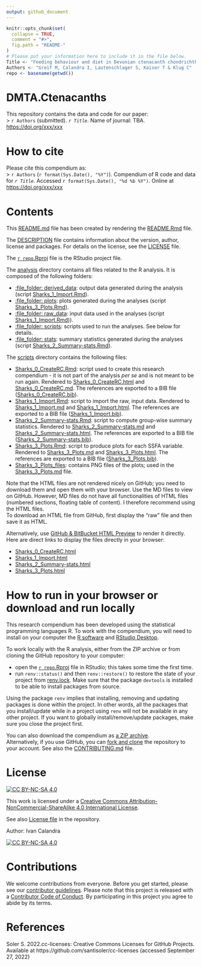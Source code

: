 ```yaml
---
output: github_document
---
```


<!-- README.md is generated from README.Rmd. Please edit that file -->

```r
knitr::opts_chunk$set(
  collapse = TRUE,
  comment = "#>",
  fig.path = "README-"
)
# Please put your information here to include it in the file below.
Title <- "Feeding behaviour and diet in Devonian ctenacanth chondrichthyans using tooth wear and Finite Element analysis"
Authors <- "Greif M, Calandra I, Lautenschlager S, Kaiser T & Klug C"
repo <- basename(getwd())
```

# DMTA.Ctenacanths
This repository contains the data and code for our paper:  
> `r Authors` (submitted). *`r Title`*. Name of journal: TBA. <https://doi.org/xxx/xxx>


# How to cite
Please cite this compendium as:  
> `r Authors` (`r format(Sys.Date(), "%Y")`). Compendium of R code and data for *`r Title`*. Accessed `r format(Sys.Date(), "%d %b %Y")`. Online at <https://doi.org/xxx/xxx>


# Contents

This [README.md](/README.md) file has been created by rendering the [README.Rmd](/README.Rmd) file.

The [DESCRIPTION](/DESCRIPTION) file contains information about the version, author, license and packages. For details on the license, see the [LICENSE](/LICENSE) file.

The [`r repo`.Rproj](/`r repo`.Rproj) file is the RStudio project file.

The [analysis](/analysis) directory contains all files related to the R analysis. It is composed of the following folders:

- [:file_folder: derived_data](/analysis/derived_data): output data generated during the analysis (script [Sharks_1_Import.Rmd](/analysis/scripts/Sharks_1_Import.Rmd)).  
- [:file_folder: plots](/analysis/plots): plots generated during the analyses (script [Sharks_3_Plots.Rmd](/analysis/scripts/Sharks_3_Plots.Rmd)).  
- [:file_folder: raw_data](/analysis/raw_data): input data used in the analyses (script [Sharks_1_Import.Rmd](/analysis/scripts/Sharks_1_Import.Rmd))).  
- [:file_folder: scripts](/analysis/scripts): scripts used to run the analyses. See below for details.  
- [:file_folder: stats](/analysis/stats): summary statistics generated during the analyses (script [Sharks_2_Summary-stats.Rmd](/analysis/scripts/Sharks_2_Summary-stats.Rmd)).

The [scripts](/analysis/scripts) directory contains the following files:

- [Sharks_0_CreateRC.Rmd](/analysis/scripts/Sharks_0_CreateRC.Rmd): script used to create this research compendium - it is not part of the analysis *per se* and is not meant to be run again. Rendered to [Sharks_0_CreateRC.html](/analysis/scripts/Sharks_0_CreateRC.html) and [Sharks_0_CreateRC.md](/analysis/scripts/Sharks_0_CreateRC.md). The references are exported to a BIB file ([Sharks_0_CreateRC.bib](/analysis/scripts/Sharks_0_CreateRC.bib)).    
- [Sharks_1_Import.Rmd](/analysis/scripts/Sharks_1_Import.Rmd): script to import the raw, input data. Rendered to [Sharks_1_Import.md](/analysis/scripts/Sharks_1_Import.md) and [Sharks_1_Import.html](/analysis/scripts/Sharks_1_Import.html). The references are exported to a BIB file ([Sharks_1_Import.bib](/analysis/scripts/Sharks_1_Import.bib)).  
- [Sharks_2_Summary-stats.Rmd](/analysis/scripts/Sharks_2_Summary-stats.Rmd): script to compute group-wise summary statistics. Rendered to [Sharks_2_Summary-stats.md](/analysis/scripts/Sharks_2_Summary-stats.md) and [Sharks_2_Summary-stats.html](/analysis/scripts/Sharks_2_Summary-stats.html). The references are exported to a BIB file ([Sharks_2_Summary-stats.bib](/analysis/scripts/Sharks_2_Summary-stats.bib)).  
- [Sharks_3_Plots.Rmd](/analysis/scripts/Sharks_3_Plots.Rmd): script to produce plots for each SSFA variable. Rendered to [Sharks_3_Plots.md](/analysis/scripts/Sharks_3_Plots.md) and [Sharks_3_Plots.html](/analysis/scripts/Sharks_3_Plots.html). The references are exported to a BIB file ([Sharks_3_Plots.bib](/analysis/scripts/Sharks_3_Plots.bib)).   
- [Sharks_3_Plots_files](/analysis/scripts/Sharks_3_Plots_files/figure-gfm/): contains PNG files of the plots; used in the [Sharks_3_Plots.md](/R_analysis/scripts/Sharks_3_Plots.md) file.

Note that the HTML files are not rendered nicely on GitHub; you need to download them and open them with your browser. Use the MD files to view on GitHub. However, MD files do not have all functionalities of HTML files (numbered sections, floating table of content). I therefore recommend using the HTML files.  
To download an HTML file from GitHub, first display the "raw" file and then save it as HTML.

Alternatively, use [GitHub & BitBucket HTML Preview](https://htmlpreview.github.io/) to render it directly.  
Here are direct links to display the files directly in your browser:

- [Sharks_0_CreateRC.html](http://htmlpreview.github.io/?https://github.com/ivan-paleo/DMTA.Ctenacanths/blob/main/analysis/scripts/Sharks_0_CreateRC.html)
- [Sharks_1_Import.html](http://htmlpreview.github.io/?https://github.com/ivan-paleo/DMTA.Ctenacanths/blob/main/analysis/scripts/Sharks_1_Import.html)  
- [Sharks_2_Summary-stats.html](http://htmlpreview.github.io/?https://github.com/ivan-paleo/DMTA.Ctenacanths/blob/main/analysis/scripts/Sharks_2_Summary-stats.html)  
- [Sharks_3_Plots.html](http://htmlpreview.github.io/?https://github.com/ivan-paleo/DMTA.Ctenacanths/blob/main/analysis/scripts/Sharks_3_Plots.html)  


# How to run in your browser or download and run locally
This research compendium has been developed using the statistical programming languages R. To work with the compendium, you will need to install on your computer the [R software](https://cloud.r-project.org/) and [RStudio Desktop](https://rstudio.com/products/rstudio/download/).

To work locally with the R analysis, either from the ZIP archive or from cloning the GitHub repository to your computer:

- open the [`r repo`.Rproj](/`r repo`.Rproj) file in RStudio; this takes some time the first time.  
- run `renv::status()` and then `renv::restore()` to restore the state of your project from [renv.lock](/renv.lock). Make sure that the package `devtools` is installed to be able to install packages from source.

Using the package `renv` implies that installing, removing and updating packages is done within the project. In other words, all the packages that you install/update while in a project using `renv` will not be available in any other project. If you want to globally install/remove/update packages, make sure you close the project first.

You can also download the compendium as [a ZIP archive](https://github.com/tracer-monrepos/`r repo`/archive/master.zip).  
Alternatively, if you use GitHub, you can [fork and clone](https://happygitwithr.com/fork-and-clone.html) the repository to your account. See also the [CONTRIBUTING.md](CONTRIBUTING.md) file.


# License
[![CC BY-NC-SA 4.0][cc-by-nc-sa-shield]][cc-by-nc-sa]

This work is licensed under a
[Creative Commons Attribution-NonCommercial-ShareAlike 4.0 International License][cc-by-nc-sa].

See also [License file](LICENSE) in the repository.

Author: Ivan Calandra

[![CC BY-NC-SA 4.0][cc-by-nc-sa-image]][cc-by-nc-sa]

[cc-by-nc-sa]: http://creativecommons.org/licenses/by-nc-sa/4.0/
[cc-by-nc-sa-image]: https://licensebuttons.net/l/by-nc-sa/4.0/88x31.png
[cc-by-nc-sa-shield]: https://img.shields.io/badge/License-CC%20BY--NC--SA%204.0-lightgrey.svg


# Contributions
We welcome contributions from everyone. Before you get started, please see our [contributor guidelines](CONTRIBUTING.md). Please note that this project is released with a [Contributor Code of Conduct](CONDUCT.md). By participating in this project you agree to abide by its terms.


# References
Soler S. 2022.cc-licenses: Creative Commons Licenses for GitHub Projects. Available at https://github.com/santisoler/cc-licenses (accessed September 27, 2022)
